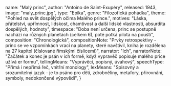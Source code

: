 
  name: "Malý princ",
  author: "Antoino de Saint-Exupéry",
  released: 1943,
  image: "maly_princ.jpg",
  type: "Epika",
  genre: "Filozofická pohádka",
  theme: "Pohled na svět dospělých očima Malého prince.",
  motives: "Láska, přátelství, upřímnost, lidskost, chamtivost a další lidské vlastnosti, absurdita dospělých, hodnoty",
  timespace: "Doba není určena, princ se postupně nachází na různých planetách (celkem 6), poté potká pilota na poušti",
  composition: "Chronologická",
  compositionNote: "Prvky retrospektivy - princ se ve vzpomínkách vrací na planety, které navštívil, kniha je rozdělena na 27 kapitol (číslované římskými číslicemi)",
  narrator: "Ich",
  narratorNote: "Začátek a konec je psán v ich formě, když vypravěč popisuje malého price užívá er formu",
  tellingMeans: "Vyprávěcí, popisný, úvahový",
  speechType: "Přímá i nepřímá řeč, vnitřní monology",
  lexMeans: "Spisovný a srozumitelný jazyk - je to psáno pro děti, zdrobněliny, metafory, přirovnání, symboly, nedokončené výpovědi",
} 

<Title book={book} />

<Book book={book} />

## Postavy

### Malý princ
Malý, blonďatý a kudrnatý chlapec, který se vydal cestovat do světa kvůli potížím s jeho květinou s snahou poznat smysl života. Postava je plná nevinnosti, porozumění a zvídavých otázek.
### Květina
Pyšná růže, která si myslela, že je jediná svého druhu. Nedávala znát své city.
### Pilot
Postava Pilota představuje také vypravěče, tato postava je samotný autor Antoine de Saint-Exupéry. Pilot ztroskotává se
svým letadlem uprostřed pouště v Sahaře, kde potkává Malého prince.
### Král
Vládne hvězdám a každý ho musí poslouchat, neboť jsou jeho rozkazy rozumné. Když se malý princ rozhodne odejít, jmenuje ho král svým vyslancem.
### Domýšlivec
Chce být obdivován všemi, ale žije na své planetce sám. Neslyší nic, co není projevem obdivu.
### Pijan
Pije, aby zapomněl, že se stydí, že pije.
### Bysnysman
Je neustále zaneprázdněný počítáním hvězd, o kterých si myslí, že jsou jeho. Přeje si je použít, aby mohl koupit více hvězd.
### Lampář
Žije na planetce, kde se den a noc střídají jednou za minutu. Bylo mu nařízeno rozsvěcet lampuv noci a zhasínat ji ráno. Lampář chtěl zůstat věrný příkazu, a tak rozžíná a zhasíná lampu každou minutu, bez odpočinku.
### Zeměpisec
Tráví všechen svůj čas tvorbou map, ale nikdy neopouští svůj stůl k dalším objevům.
### Liška
Liška žádá, aby si jí malý princ ochočil, aby byla pouze jeho

## Děj

Kniha začíná vzpomínkou na dětství, jak se Exupéry pokouší nakreslit hroznýše, který zrovna tráví slona. Vždy když svou
kresbu ukázal někomu dospělému, tvrdil mu, že se jedná o klobouk. Dospělí mu radili aby s místo malování věnoval raději
škole. Zde ukazuje, že dospělí nechápou dětský svět, protože je plný fantazie.
Příběh začíná ve chvíli, kdy pilot ztroskotá se svým letadlem uprostřed Sahary. Najednou se u něho objeví malý chlapec –
malý princ. Jejich rozhovor začne tím, že malý princ chce po pilotovi, aby mu nakreslil beránka. Pilot musí beránka nakreslit
několikrát znovu, protože malému princi se pořád nelíbí. Dokonce se rozčílí, když malý princ není stále spokojen, nakreslí jen
bedýnku a řekne: „To je bedýnka. Beránek, kterého chceš, je uvnitř!“ Načež malý princ je konečně spokojen. Tím začne jejich
přátelství.

Poté malý princ začne pilotovi vyprávět, odkud přišel, o své malé planetce B612. Ve vyprávění můžeme nepřímo nalézt různá
poučení například, že Malý princ musí na planetě pravidelně plít semena baobabů. Kdyby jeden den vynechal, baobaby by se
rozrostly a poté by mohly roztrhat celou jeho malou planetku.
Příběh dále pokračuje vyprávěním o květině malého prince. Na jeho planetku přiletělo neznámé semeno a vyklíčila z něj
krásná rostlina. Květina se pořád pyšnila svojí krásou a malému princi poroučela, jak se o ni má starat. I když mu celou dobu
poroučela, ve skutečnosti jen skrývala svoji něžnost a lásku k malému princi. On to však tehdy nechápal. Až když malý princ
odjížděl, květina mu řekla, že ho má celou dobu ráda. Na své planetce měl také tři sopky, z nichž jedna byla vyhaslá. Pro
jistotu ale všechny tři vymetal, aby se něco nestalo. Důležitá byla pravidelnost a zodpovědnost.

Poté co malý princ opustil svojí planetku, vydal se na cestu po ostatních planetách. Potkal zde mnoho různých lidí. Na první
planetce poznal krále, který chtěl pořád někomu rozkazovat. Na celé planetě byl však sám. Z malého prince chtěl udělat svého
poddaného. Král si myslel, že všechno patří jen jemu a že ho všichni poslouchají. Ve skutečnosti to bylo přesně naopak. Na
druhé planetě bydlel domýšlivec. Chtěl, aby ho malý princ obdivoval. Na třetí planetě bydlel pijan. Když se ho malý princ
zeptal, proč pije, odpověděl: „Abych zapomněl. – Abych zapomněl, že se stydím. – Stydím se, že piji...“ Na čtvrté planetě
bydlel byznysmen. Nedělal nic jiného, než že počítal, kolik má hvězd. Myslel si, že všechno je jen jeho majetek. Nezajímalo ho
nic jiného, než kolik má hvězd a co s nimi poté může udělat. Na páté planetě žil lampář se svítilnou. Pořád dokola jen
rozsvěcoval a zhasínal svítilnu. Pořád dokola. Když se ho malý princ zeptal, proč si neodpočine, lampář mu odpoví, že musí
vždy ráno a večer zhasínat a rozsvěcet. Je to příkaz. Jenže planeta se točí čím dál tím rychleji, a proto nemá čas na odpočinek.

Šestá planeta byla obrovská. Bydlel na ní starý pán – zeměpisec. Nikdy ale nikam nejel. Malému princi řekl, že by měl jet
prozkoumat Zemi.

Jeho sedmá navštívená planeta byla Země. Na poušti potkal hada. Ten mu řekl, že když někoho uštkne, může ho vrátit zpátky
na zem, ze které přišel. Poté potká květinu. Ta mu řekne, kde jsou nějací lidé, malý princ se vydá tím směrem.
Šel pořád dál, až došel do zahrady plné růži. Zde byly všechny květiny jako ta, kterou měl na své planetce. Ta mu přitom
tvrdila, že je jediná na světě. Byl smutný z toho, že si myslel, že má doma unikát a přitom má květinou stejnou jako všechny
ostatní.

Najednou se kus od něho objevila liška. Ale nepřibližovala se k němu. Vysvětlila mu, že se k němu nemůže přiblížit, protože
není ochočená. Nejdříve si musí vytvořit pouta, aby mu dovolila se k ní přiblížit. Teď pro sebe nejsou ničím důležitým. Jsou
jen jedni z mnoha. Ale poté, co si vytvoří pouta, budou jen oni dva. Postupně se malý princ s liškou spřátelil. Každý den mu
dovolila o trochu víc se přiblížit. Když nastal čas jeho odchodu, brečela. Ale obilí jí připomínalo malého prince, protože mělo
stejnou barvu jako jeho zlaté vlasy. Při rozloučení mu řekla liška moudro: „Stáváš se navždy zodpovědným za to, cos k sobě
připoutal“.

Malý princ všechny své zážitky vyprávěl pilotovi. Na poušti byli již osmý den. Došla jim skoro voda. Vydali se na cestu ke
studni. Cestou si povídají. Malý princ bude mít výročí jeho příletu na Zem. Malý princ připravuje něco, o čem pilovat neví.
Princ ho žádá, ať jde opravovat svůj stroj. Další večer se tu sejdou. Když pilot další večer přišel, viděl, jak malý princ seděl na
zdi a povídal si s hadem. Malý princ si domlouval návrat na svoji planetu. Pilot byl smutný. Poté se malý princ nechal uštknout
hadem a vrátil se zpátky domů.
Příběh končí po šesti letech po této události. Pilot říká, že pokaždé, když se podívá na hvězdy, vzpomene si na malého prince.

- Kniha patří ke světově známým dílům
- Byla přeložena do více než 180 jazyků
- Na světě se prodalo přes 140 milionu kopií
- Kniha byla několikrát zfilmována, objevila se i na divadelní scéně

<AntoinedeSaintExupery />

<SvetovaMezivalecna />
